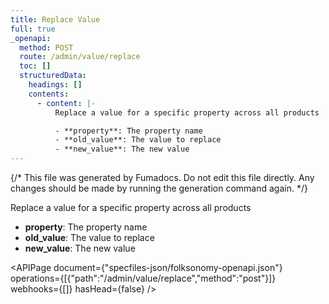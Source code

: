 ```yaml
---
title: Replace Value
full: true
_openapi:
  method: POST
  route: /admin/value/replace
  toc: []
  structuredData:
    headings: []
    contents:
      - content: |-
          Replace a value for a specific property across all products

          - **property**: The property name
          - **old_value**: The value to replace
          - **new_value**: The new value
---
```


{/* This file was generated by Fumadocs. Do not edit this file directly. Any changes should be made by running the generation command again. */}

Replace a value for a specific property across all products

- **property**: The property name
- **old_value**: The value to replace
- **new_value**: The new value

<APIPage document={"specfiles-json/folksonomy-openapi.json"} operations={[{"path":"/admin/value/replace","method":"post"}]} webhooks={[]} hasHead={false} />